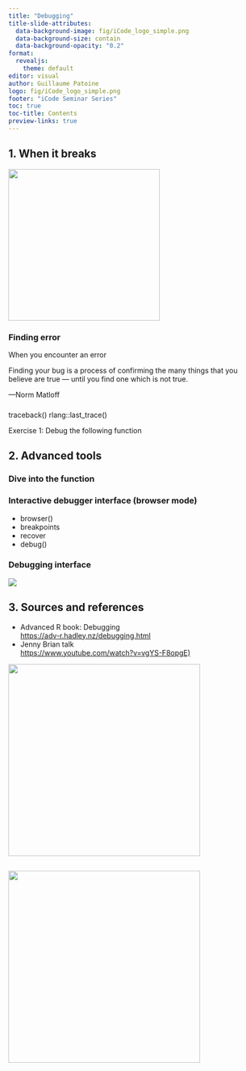 ```yaml
---
title: "Debugging"
title-slide-attributes:
  data-background-image: fig/iCode_logo_simple.png
  data-background-size: contain
  data-background-opacity: "0.2"
format: 
  revealjs:
    theme: default
editor: visual
author: Guillaume Patoine
logo: fig/iCode_logo_simple.png
footer: "iCode Seminar Series"
toc: true
toc-title: Contents
preview-links: true
---
```


## 1. When it breaks

![](fig/bug_meme.jpg){height=300  fig-align="right"}

### Finding error

When you encounter an error


Finding your bug is a process of confirming the many things that you believe are true — until you find one which is not true.

—Norm Matloff

###

traceback()
rlang::last_trace()



Exercise 1: Debug the following function



## 2. Advanced tools

### Dive into the function

### Interactive debugger interface (browser mode)

- browser()
- breakpoints
- recover
- debug()

### Debugging interface

![](fig/debug_interface.png){fig-align="center"}

###




## 3. Sources and references

- Advanced R book: Debugging <br>
<https://adv-r.hadley.nz/debugging.html>
- Jenny Brian talk <br>
<https://www.youtube.com/watch?v=vgYS-F8opgE)>

![](fig/closure_talk.PNG){width="380" fig-align="center"}

##

![](fig/closure_summary_slide.PNG){height="380" fig-align="left"}
